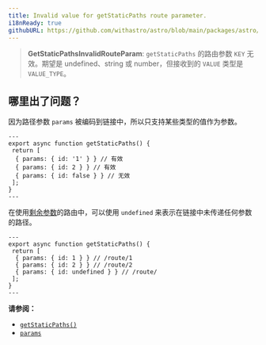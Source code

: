 ```yaml
---
title: Invalid value for getStaticPaths route parameter.
i18nReady: true
githubURL: https://github.com/withastro/astro/blob/main/packages/astro/src/core/errors/errors-data.ts
---
```


> **GetStaticPathsInvalidRouteParam**: `getStaticPaths` 的路由参数 `KEY` 无效。期望是 undefined、string 或 number，但接收到的 `VALUE` 类型是 `VALUE_TYPE`。

## 哪里出了问题？

因为路径参数 `params` 被编码到链接中，所以只支持某些类型的值作为参数。

```astro title="/route/[id].astro"
---
export async function getStaticPaths() {
 return [
  { params: { id: '1' } } // 有效
  { params: { id: 2 } } // 有效
  { params: { id: false } } // 无效
 ];
}
---
```

在使用[剩余参数](/zh-cn/guides/routing/#剩余参数)的路由中，可以使用 `undefined` 来表示在链接中未传递任何参数的路径。

```astro title="/route/[...id].astro"
---
export async function getStaticPaths() {
 return [
  { params: { id: 1 } } // /route/1
  { params: { id: 2 } } // /route/2
  { params: { id: undefined } } // /route/
 ];
}
---
```

**请参阅：**

- [`getStaticPaths()`](/zh-cn/reference/routing-reference/#getstaticpaths)
- [`params`](/zh-cn/reference/api-reference/#params)
